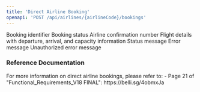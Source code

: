 ```yaml
---
title: 'Direct Airline Booking'
openapi: 'POST /api/airlines/{airlineCode}/bookings'
---
```




<ParamField status="200" type="object">
  <ParamField name="bookingId" type="string">
    Booking identifier
  </ParamField>
  <ParamField name="status" type="string">
    Booking status
  </ParamField>
  <ParamField name="airlineConfirmationNumber" type="string">
    Airline confirmation number
  </ParamField>
  <ParamField name="flightDetails" type="object">
    Flight details with departure, arrival, and capacity information
  </ParamField>
  <ParamField name="message" type="string">
    Status message
  </ParamField>
</ParamField>


<ParamField status="400" type="object">
  <ParamField name="error" type="string">
    Error message
  </ParamField>
</ParamField>


<ParamField status="401" type="object">
  <ParamField name="error" type="string">
    Unauthorized error message
  </ParamField>
</ParamField>

### Reference Documentation

<Info>
For more information on direct airline bookings, please refer to:
- Page 21 of "Functional_Requirements_V18 FINAL": https://belli.sg/4obmxJa
</Info>

